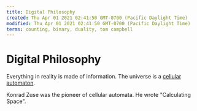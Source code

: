 ```yaml
---
title: Digital Philosophy
created: Thu Apr 01 2021 02:41:50 GMT-0700 (Pacific Daylight Time)
modified: Thu Apr 01 2021 02:41:50 GMT-0700 (Pacific Daylight Time)
terms: counting, binary, duality, tom campbell
---
```


# Digital Philosophy

Everything in reality is made of information. The universe is a [cellular automaton](https://www.wikiwand.com/en/Cellular_automaton).

Konrad Zuse was the pioneer of cellular automata. He wrote "Calculating Space".

